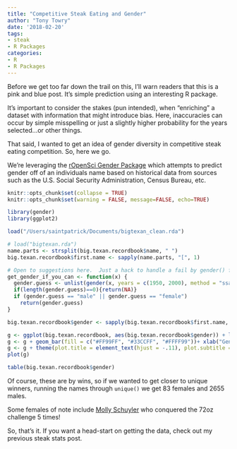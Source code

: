 ```yaml
---
title: "Competitive Steak Eating and Gender"
author: "Tony Towry"
date: '2018-02-20'
tags:
- steak
- R Packages
categories: 
- R
- R Packages
---
```


Before we get too far down the trail on this, I'll warn readers that this is a pink and blue post.  It's simple prediction using an interesting R package.

It's important to consider the stakes (pun intended), when "enriching" a dataset with information that might introduce bias.  Here, inaccuracies can occur by simple misspelling or just a slightly higher probability for the years selected...or other things.

That said, I wanted to get an idea of gender diversity in competitive steak eating competition. So, here we go.

We're leveraging the [rOpenSci Gender Package](https://github.com/ropensci/gender) which attempts to predict gender off of an individuals name based on historical data from sources such as the U.S. Social Security Administration, Census Bureau, etc.

```r
knitr::opts_chunk$set(collapse = TRUE)
knitr::opts_chunk$set(warning = FALSE, message=FALSE, echo=TRUE)
```

```r
library(gender)
library(ggplot2)
```

```r
load("/Users/saintpatrick/Documents/bigtexan_clean.rda")
```

```r
# load("bigtexan.rda")
name.parts <- strsplit(big.texan.recordbook$name, " ")
big.texan.recordbook$first.name <- sapply(name.parts, "[", 1)

# Open to suggestions here.  Just a hack to handle a fail by gender() for names like bradx.
get_gender_if_you_can <- function(x) {
  gender.guess <- unlist(gender(x, years = c(1950, 2000), method = "ssa")[,4])
  if(length(gender.guess)==0){return(NA)}
  if (gender.guess == "male" || gender.guess == "female")
    return(gender.guess)
}

big.texan.recordbook$gender <- sapply(big.texan.recordbook$first.name, get_gender_if_you_can)

g <- ggplot(big.texan.recordbook, aes(big.texan.recordbook$gender)) + labs(title = "Gender Breakdown", subtitle = "Big Texan Wins")
g <- g + geom_bar(fill = c("#FF99FF", "#33CCFF", "#FFFF99"))+ xlab("Gender") + ylab("Count") + theme_minimal()
g <- g + theme(plot.title = element_text(hjust = -.11), plot.subtitle = element_text(hjust = -.1))
plot(g)
```

```r
table(big.texan.recordbook$gender)
```
Of course, these are by wins, so if we wanted to get closer to unique winners, running the names through `unique()` we get 83 females and 2655 males.

Some females of note include [Molly Schuyler](https://en.wikipedia.org/wiki/Molly_Schuyler) who conquered the 72oz challenge 5 times!

So, that's it.  If you want a head-start on getting the data, check out my previous steak stats post.

